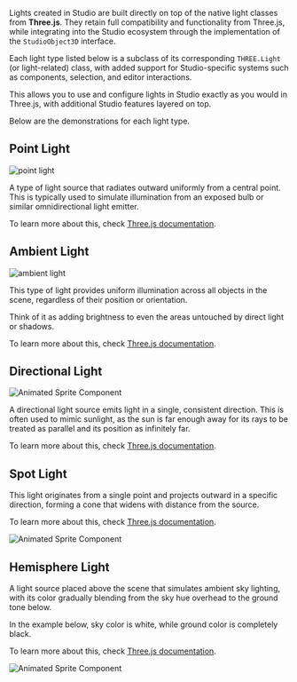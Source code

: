 
<SpecialHeader  
 title="Lights"  
 implementsClass="StudioObject3D"  
 implementsClassLink="/studio-docs/3d/objects/studio-object-3d"  
 usesComponent="model"  
 usesComponentLink="/studio-docs/3d/components/light-component"  
/>

Lights created in Studio are built directly on top of the native light classes from **Three.js**. They retain full compatibility and functionality from Three.js, while integrating into the Studio ecosystem through the implementation of the `StudioObject3D` interface.

Each light type listed below is a subclass of its corresponding `THREE.Light` (or light-related) class, with added support for Studio-specific systems such as components, selection, and editor interactions.

This allows you to use and configure lights in Studio exactly as you would in Three.js, with additional Studio features layered on top.

Below are the demonstrations for each light type.

## Point Light

<Image src="/studio-docs/objects/lights/point.png" alt="point light" width={600} height={600} className="pt-6" />

A type of light source that radiates outward uniformly from a central point. This is typically used to simulate illumination from an exposed bulb or similar omnidirectional light emitter.

To learn more about this, check [Three.js documentation](https://threejs.org/docs/#api/en/lights/PointLight).

## Ambient Light

<Image src="/studio-docs/objects/lights/ambient.png" alt="ambient light" width={600} height={600} className="pt-6" />

This type of light provides uniform illumination across all objects in the scene, regardless of their position or orientation.

Think of it as adding brightness to even the areas untouched by direct light or shadows.

To learn more about this, check [Three.js documentation](https://threejs.org/docs/#api/en/lights/AmbientLight).

## Directional Light

<Image src="/studio-docs/objects/lights/directional.png" alt="Animated Sprite Component" width={600} height={600} className="pt-6" />

A directional light source emits light in a single, consistent direction. 
This is often used to mimic sunlight, as the sun is far enough away for its rays to be treated as parallel and its position as infinitely far.

To learn more about this, check [Three.js documentation](https://threejs.org/docs/#api/en/lights/DirectionalLight).

## Spot Light

This light originates from a single point and projects outward in a specific direction, forming a cone that widens with distance from the source.

To learn more about this, check [Three.js documentation](https://threejs.org/docs/#api/en/lights/SpotLight).

<Image src="/studio-docs/objects/lights/spot.png" alt="Animated Sprite Component" width={600} height={600} className="pt-6" />

## Hemisphere Light

A light source placed above the scene that simulates ambient sky lighting, with its color gradually blending from the sky hue overhead to the ground tone below.

In the example below, sky color is white, while ground color is completely black.

To learn more about this, check [Three.js documentation](https://threejs.org/docs/#api/en/lights/HemisphereLight).

<Image src="/studio-docs/objects/lights/hemisphere.png" alt="Animated Sprite Component" width={600} height={600} className="pt-6" />

